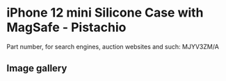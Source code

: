 
# iPhone 12 mini Silicone Case with MagSafe - Pistachio

Part number, for search engines, auction websites and such: MJYV3ZM/A

## Image gallery

<div style={{ width: '100%', maxWidth: '768px' }}>
<GalleryComponent
    images={[
      {
        original: "/everysource/MJYV3.webp",
        thumbnail: "/everypreview/MJYV3.webp",
      },
      {
        original: "/everysource/MJYV3_AV01.webp",
        thumbnail: "/everypreview/MJYV3_AV01.webp",
      },
      {
        original: "/everysource/MJYV3_AV02.webp",
        thumbnail: "/everypreview/MJYV3_AV02.webp",
      },
      {
        original: "/everysource/MJYV3_AV03.webp",
        thumbnail: "/everypreview/MJYV3_AV03.webp",
      },
      {
        original: "/everysource/MJYV3_AV04.webp",
        thumbnail: "/everypreview/MJYV3_AV04.webp",
      },
      {
        original: "/everysource/MJYV3_AV05.webp",
        thumbnail: "/everypreview/MJYV3_AV05.webp",
      }
    ]}
  />
</div>